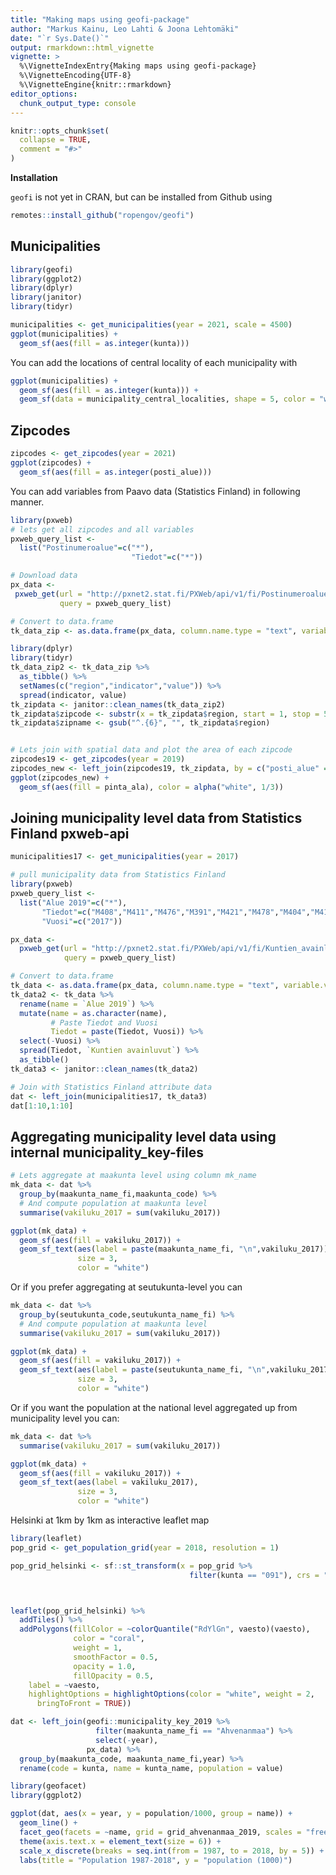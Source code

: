 ```yaml
---
title: "Making maps using geofi-package"
author: "Markus Kainu, Leo Lahti & Joona Lehtomäki"
date: "`r Sys.Date()`"
output: rmarkdown::html_vignette
vignette: >
  %\VignetteIndexEntry{Making maps using geofi-package}
  %\VignetteEncoding{UTF-8}
  %\VignetteEngine{knitr::rmarkdown}
editor_options: 
  chunk_output_type: console
---
```


```r
knitr::opts_chunk$set(
  collapse = TRUE,
  comment = "#>"
)
```


**Installation**

`geofi` is not yet in CRAN, but can be installed from Github using

```r
remotes::install_github("ropengov/geofi")
```



## Municipalities

```r
library(geofi)
library(ggplot2)
library(dplyr)
library(janitor)
library(tidyr)

municipalities <- get_municipalities(year = 2021, scale = 4500)
ggplot(municipalities) + 
  geom_sf(aes(fill = as.integer(kunta)))
```

You can add the locations of central locality of each municipality with 

```r
ggplot(municipalities) + 
  geom_sf(aes(fill = as.integer(kunta))) +
  geom_sf(data = municipality_central_localities, shape = 5, color = "white")
```


## Zipcodes


```r
zipcodes <- get_zipcodes(year = 2021) 
ggplot(zipcodes) + 
  geom_sf(aes(fill = as.integer(posti_alue)))
``` 


You can add variables from Paavo data (Statistics Finland) in following manner.

```r
library(pxweb)
# lets get all zipcodes and all variables
pxweb_query_list <- 
  list("Postinumeroalue"=c("*"),
                           "Tiedot"=c("*"))

# Download data 
px_data <- 
 pxweb_get(url = "http://pxnet2.stat.fi/PXWeb/api/v1/fi/Postinumeroalueittainen_avoin_tieto/2019/paavo_1_he_2019.px",
           query = pxweb_query_list)

# Convert to data.frame 
tk_data_zip <- as.data.frame(px_data, column.name.type = "text", variable.value.type = "text")

library(dplyr)
library(tidyr)
tk_data_zip2 <- tk_data_zip %>%
  as_tibble() %>% 
  setNames(c("region","indicator","value")) %>% 
  spread(indicator, value)
tk_zipdata <- janitor::clean_names(tk_data_zip2)
tk_zipdata$zipcode <- substr(x = tk_zipdata$region, start = 1, stop = 5)
tk_zipdata$zipname <- gsub("^.{6}", "", tk_zipdata$region)


# Lets join with spatial data and plot the area of each zipcode
zipcodes19 <- get_zipcodes(year = 2019) 
zipcodes_new <- left_join(zipcodes19, tk_zipdata, by = c("posti_alue" = "zipcode"))
ggplot(zipcodes_new) + 
  geom_sf(aes(fill = pinta_ala), color = alpha("white", 1/3))
```





## Joining municipality level data from Statistics Finland pxweb-api


```r
municipalities17 <- get_municipalities(year = 2017)

# pull municipality data from Statistics Finland
library(pxweb)
pxweb_query_list <-
  list("Alue 2019"=c("*"),
       "Tiedot"=c("M408","M411","M476","M391","M421","M478","M404","M410","M303","M297","M302","M44","M62","M70","M488","M486","M137","M140","M130","M162","M78","M485","M152","M72","M84","M106","M151","M499","M496","M495","M497","M498"),
       "Vuosi"=c("2017"))

px_data <-
  pxweb_get(url = "http://pxnet2.stat.fi/PXWeb/api/v1/fi/Kuntien_avainluvut/2019/kuntien_avainluvut_2019_aikasarja.px",
            query = pxweb_query_list)

# Convert to data.frame
tk_data <- as.data.frame(px_data, column.name.type = "text", variable.value.type = "text")
tk_data2 <- tk_data %>%
  rename(name = `Alue 2019`) %>%
  mutate(name = as.character(name),
         # Paste Tiedot and Vuosi
         Tiedot = paste(Tiedot, Vuosi)) %>%
  select(-Vuosi) %>%
  spread(Tiedot, `Kuntien avainluvut`) %>%
  as_tibble()
tk_data3 <- janitor::clean_names(tk_data2)

# Join with Statistics Finland attribute data
dat <- left_join(municipalities17, tk_data3)
dat[1:10,1:10]
```


## Aggregating municipality level data using internal municipality_key-files

```r
# Lets aggregate at maakunta level using column mk_name
mk_data <- dat %>% 
  group_by(maakunta_name_fi,maakunta_code) %>% 
  # And compute population at maakunta level
  summarise(vakiluku_2017 = sum(vakiluku_2017))

ggplot(mk_data) + 
  geom_sf(aes(fill = vakiluku_2017)) +
  geom_sf_text(aes(label = paste(maakunta_name_fi, "\n",vakiluku_2017)), 
               size = 3, 
               color = "white")

```


Or if you prefer aggregating at seutukunta-level you can

```r
mk_data <- dat %>% 
  group_by(seutukunta_code,seutukunta_name_fi) %>% 
  # And compute population at maakunta level
  summarise(vakiluku_2017 = sum(vakiluku_2017))

ggplot(mk_data) + 
  geom_sf(aes(fill = vakiluku_2017)) +
  geom_sf_text(aes(label = paste(seutukunta_name_fi, "\n",vakiluku_2017)), 
               size = 3, 
               color = "white")

```


Or if you want the population at the national level aggregated up from municipality level you can: 

```r
mk_data <- dat %>% 
  summarise(vakiluku_2017 = sum(vakiluku_2017))

ggplot(mk_data) + 
  geom_sf(aes(fill = vakiluku_2017)) +
  geom_sf_text(aes(label = vakiluku_2017), 
               size = 3, 
               color = "white")

```

Helsinki at 1km by 1km as interactive leaflet map


```r
library(leaflet)
pop_grid <- get_population_grid(year = 2018, resolution = 1)

pop_grid_helsinki <- sf::st_transform(x = pop_grid %>% 
                                        filter(kunta == "091"), crs = "+proj=longlat +datum=WGS84")



leaflet(pop_grid_helsinki) %>% 
  addTiles() %>% 
  addPolygons(fillColor = ~colorQuantile("RdYlGn", vaesto)(vaesto),
              color = "coral", 
              weight = 1,
              smoothFactor = 0.5,
              opacity = 1.0,
              fillOpacity = 0.5,
    label = ~vaesto,
    highlightOptions = highlightOptions(color = "white", weight = 2,
      bringToFront = TRUE))
```



```r

dat <- left_join(geofi::municipality_key_2019 %>% 
                   filter(maakunta_name_fi == "Ahvenanmaa") %>% 
                   select(-year),
                 px_data) %>% 
  group_by(maakunta_code, maakunta_name_fi,year) %>% 
  rename(code = kunta, name = kunta_name, population = value)

library(geofacet)
library(ggplot2)

ggplot(dat, aes(x = year, y = population/1000, group = name)) + 
  geom_line() + 
  facet_geo(facets = ~name, grid = grid_ahvenanmaa_2019, scales = "free_y") +
  theme(axis.text.x = element_text(size = 6)) +
  scale_x_discrete(breaks = seq.int(from = 1987, to = 2018, by = 5)) +
  labs(title = "Population 1987-2018", y = "population (1000)")
```
